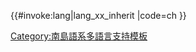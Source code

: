 <includeonly>{{#invoke:lang|lang_xx_inherit
|code=ch
}}</includeonly><noinclude>
{{Documentation|Template:Lang-x/doc}}
[[Category:南島語系多語言支持模板]]
</noinclude>
